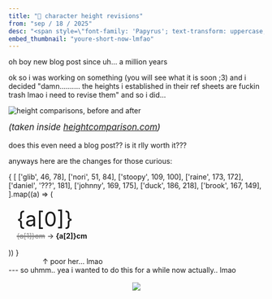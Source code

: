 ```yaml
---
title: "📏 character height revisions"
from: "sep / 18 / 2025"
desc: "<span style=\"font-family: 'Papyrus'; text-transform: uppercase; font-weight: 800;\">you're short now! that's my attack! nyeh heh heh!</span>"
embed_thumbnail: "youre-short-now-lmfao"
---
```


oh boy new blog post since uh... a million years

ok so i was working on something <span style="font-size: 14px;">(you will see what it is soon ;3)</span> and i decided "damn..........
the heights i established in their ref sheets are fuckin trash lmao i need to revise them" and so i did...

![height comparisons, before and after](/images/height-chart-bullshit.png)
<p style="font-size: 17px; margin: 0; font-style: italic;">(taken inside <a href="https://www.heightcomparison.com/">heightcomparison.com</a>)</p>
<br/>
does this even need a blog post?? is it rlly worth it???

anyways here are the changes for those curious:

<div style="margin: auto;">
{
    [
        ['glib', 46, 78],
        ['nori', 51, 84],
        ['stoopy', 109, 100],
        ['raine', 173, 172],
        ['daniel', '???', 181],
        ['johnny', 169, 175],
        ['duck', 186, 218],
        ['brook', 167, 149],
    ].map((a) => (
        <div style="display: flex; flex-direction: row; margin: 16px; gap: 16px; align-items: center;">
            <CharButton
                character={a[0]}
                size={120}
            />
            <div>
                <span style="font-size: 40px;">{a[0]}</span>
                <br/>
                <span style="text-decoration: line-through 2.5pt; opacity: 50%; color: var(--col-light);">{a[1]}cm</span> → <b>{a[2]}cm</b>
            </div>
        </div>
    ))
}
</div>
<div style="margin-left: 50pt;">
    ↑ poor her... lmao
</div>
---
so uhmm.. yea i wanted to do this for a while now actually.. lmao
<div style="text-align: center; background-color: var(--col-light); margin: auto; width: fit-content; padding: 16px; border-radius: 20px; box-shadow: 0px 7px 0px var(--col-dim);">
    <img src="/images/blog-embeds/youre-short-now-lmfao.png"/>
</div>